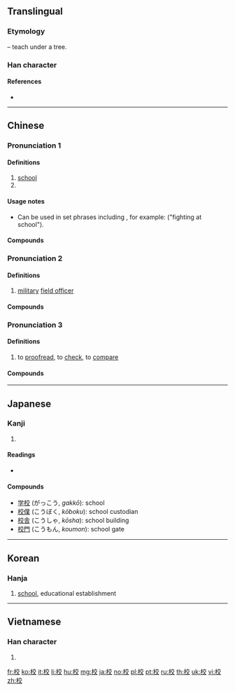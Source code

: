 ==Translingual==
{{stroke order|strokes=10}}

===Etymology===
{{Han compound|木|t1=tree|交|ls=psc|c1=s|c2=p}} – teach under a tree.

===Han character===
{{Han char|rn=75|rad=木|as=06|sn=10|four=40948|canj=DYCK|ids=⿰木交}}

====References====
* {{Han ref|kx=0522.250|dkj=14713|dj=0910.270|hdz=21205.080|uh=6821|ud=26657|bh=AED5|bd=44757}}

----

==Chinese==
{{zh-forms}}

===Pronunciation 1===
{{zh-pron
|m=xiào
|c=haau6
|h=pfs=káu
|mn=hāu
|mc=1
|oc=2
|ma=
|cat=n,pn
}}

====Definitions====
{{zh-hanzi}}

# [[school]]
# {{surname|lang=zh}}

====Usage notes====
* Can be used in set phrases including {{zh-l|在校}}, for example: {{lang|zh|'''在校'''鬥毆}} ("fighting at school").

====Compounds====
{{zh-der|校服|校門|校董|校方|校歌|校工|校際|校紀|校刊|校歷|校旗|校企|校慶|校容|校舍|校外|校尉|校務|校訓|校園|校友|校長|校址}}

===Pronunciation 2===
{{zh-pron
|m=xiào
|c=gaau3
|mn=hāu/kàu
|mc=1
|oc=2
|dial=n
|ma=
|cat=n
}}

====Definitions====
{{zh-hanzi}}

# [[military]] [[field officer]]

====Compounds====
{{zh-der|上校|中校|少校}}

===Pronunciation 3===
{{zh-pron
|m=jiào
|c=gaau3
|h=pfs=káu
|mn=kàu/kà
|mn_note=kàu - literary; kà - vernacular
|mc=2
|oc=1
|dial=n
|ma=
|cat=v
}}

====Definitions====
{{zh-hanzi}}

# to [[proofread]], to [[check]], to [[compare]]

====Compounds====
{{zh-der|校對}}

----

==Japanese==

===Kanji===
{{ja-kanji|grade=1|rs=木06}}

# {{defn|lang=ja|sort=木06}}

====Readings====
* {{ja-readings|goon=[[きょう]] (kyō), [[ぎょう]] (gyō)|kanon=[[こう]] (kō)|kun=[[かせ]] (kase)}}

====Compounds====
* [[学校]] (がっこう, ''gakkō''): school
* [[校僕]] (こうぼく, ''kōboku''): school custodian
* [[校舎]] (こうしゃ, ''kōsha''): school building
* [[校門]] (こうもん, ''koumon''): school gate

----

==Korean==

===Hanja===
{{ko-hanja|hangeul=교|rv=gyo|mr=kyo|y=kyo|eumhun=학교|ehrv=hakgyo|ehmr=hakkyo|ehy=hakqkyo}}

# [[school]], educational establishment

----

==Vietnamese==

===Han character===
{{vi-hantu|[[hiệu]], [[chò]], [[giâu]], [[giáo]], [[hào]]|rs=木06}}

# {{defn|lang=vi|sort=木06}}

[[fr:校]]
[[ko:校]]
[[it:校]]
[[li:校]]
[[hu:校]]
[[mg:校]]
[[ja:校]]
[[no:校]]
[[pl:校]]
[[pt:校]]
[[ru:校]]
[[th:校]]
[[uk:校]]
[[vi:校]]
[[zh:校]]